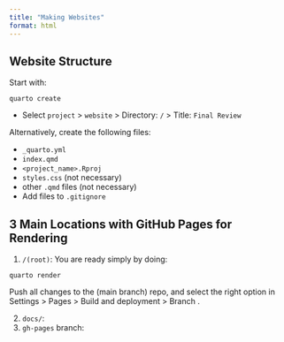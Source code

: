 ```yaml
---
title: "Making Websites"
format: html
---
```


## Website Structure

Start with:

```
quarto create
```

* Select `project` > `website` > Directory: `/` > Title: `Final Review`

Alternatively, create the following files:

* `_quarto.yml`
* `index.qmd`
* `<project_name>.Rproj`
* `styles.css` (not necessary)
* other `.qmd` files (not necessary)
* Add files to `.gitignore`

## 3 Main Locations with GitHub Pages for Rendering

1. `/(root)`: You are ready simply by doing:

```
quarto render
```
Push all changes to the (main branch) repo, and select the right option in Settings > Pages > Build and deployment > Branch .

2. `docs/`:
3. `gh-pages` branch:
